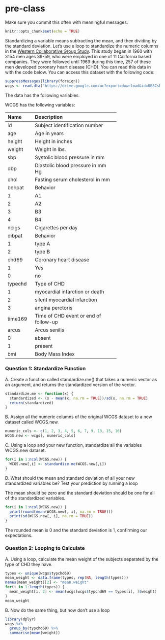 # pre-class


Make sure you commit this often with meaningful messages. 

```r
knitr::opts_chunk$set(echo = TRUE)
```

Standardizing a variable means subtracting the mean, and then dividing by the standard deviation. Let’s use a loop to standardize the numeric columns in the [Western Collaborative Group Study](https://clinicaltrials.gov/ct2/show/NCT00005174). This study began in 1960 with 3154 men ages 39-59, who were employed in one of 11 California based companies. They were followed until 1969 during this time, 257 of these men developed coronary heart disease (CHD). You can read this data in with the code below. You can access this dataset with the following code:

```R

suppressMessages(library(foreign))
wcgs <- read.dta("https://drive.google.com/uc?export=download&id=0B8CsRLdwqzbzYWxfN3ExQllBQkU")
```

The data has the following variables:



WCGS has the following variables:

-----------------------------------------------------------
Name    Description
------- -------------------------------------------
id      Subject identification number

age     Age in years

height  Height in inches

weight  Weight in lbs.

sbp     Systolic blood pressure in mm 

dbp     Diastolic blood pressure in mm Hg

chol    Fasting serum cholesterol in mm 

behpat  Behavior

  1       A1

  2       A2

  3       B3

  4       B4

ncigs   Cigarettes per day

dibpat  Behavior

1       type A

2       type B

chd69   Coronary heart disease

1       Yes

0       no

typechd Type of CHD

1       myocardial infarction or death

2       silent myocardial infarction

3       angina perctoris

time169 Time of CHD event or end of follow-up

arcus   Arcus senilis

0       absent

1       present

bmi     Body Mass Index
-----------------------------------------------------------




### Question 1: Standardize Function

A. Create a function called standardize.me() that takes a numeric vector as an argument, and returns the standardized version of the vector. 

```r
standardize.me <- function(x) {
  standardized <- (x - mean(x, na.rm = TRUE))/sd(x, na.rm = TRUE)
  return(standardized)
}
```

B. Assign all the numeric columns of the original WCGS dataset to a new dataset called WCGS.new.

```r
numeric_cols <- c(1, 2, 3, 4, 5, 6, 7, 9, 13, 15, 16)
WCGS.new <- wcgs[, numeric_cols]
```

C. Using a loop and your new function, standardize all the variables WCGS.new dataset.

```r
for(i in 1:ncol(WCGS.new)) {
  WCGS.new[,i] <- standardize.me(WCGS.new[,i])
}

```

D. What should the mean and standard deviation of all your new standardized variables be? Test your prediction by running a loop

The mean should be zero and the standard deviation should be one for all of the standardized variables. 
```r
for(i in 1:ncol(WCGS.new)) {
  print(round(mean(WCGS.new[, i], na.rm = TRUE)))
  print(sd(WCGS.new[, i], na.rm = TRUE))
}
```
The rounded mean is 0 and the standard deviation is 1, confirming our expectations.


### Question 2: Looping to Calculate

A. Using a loop, calculate the mean weight of the subjects separated by the type of CHD they have.

```r
types <- unique(wcgs$typchd69)
mean_weight <- data.frame(types, rep(NA, length(types)))
names(mean_weight)[2] <- "mean.weight"
for(i in 1:length(types)) {
  mean_weight[i, 2] <- mean(wcgs[wcgs$typchd69 == types[i], ]$weight)
}
mean_weight
```

B. Now do the same thing, but now don’t use a loop

```r
library(dplyr)
wcgs %>%
  group_by(typchd69) %>%
  summarise(mean(weight))
```

